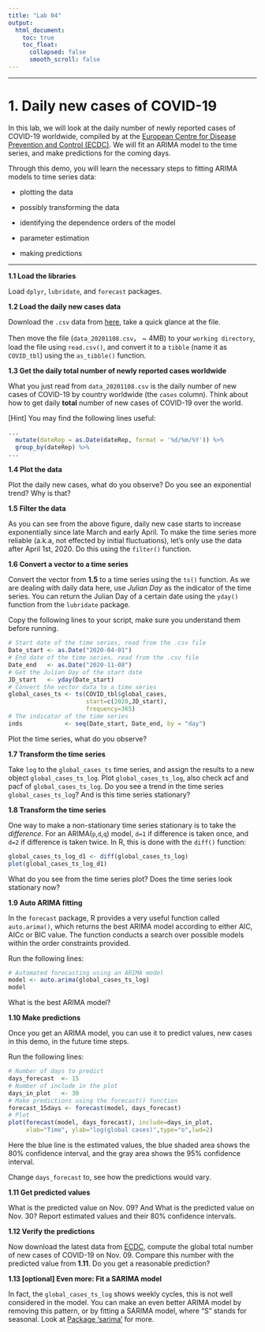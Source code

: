 ---
title: "Lab 04"
output:
  html_document:
    toc: true
    toc_float:
      collapsed: false
      smooth_scroll: false
---

***

# 1. Daily new cases of COVID-19  

In this lab, we will look at the daily number of newly reported cases of COVID-19 worldwide, compiled by at the [European Centre for Disease Prevention and Control (ECDC)](https://www.ecdc.europa.eu/en/publications-data/download-todays-data-geographic-distribution-covid-19-cases-worldwide). We will fit an ARIMA model to the time series, and make predictions for the coming days. 

Through this demo, you will learn the necessary steps to fitting ARIMA models to time series data:

* plotting the data

* possibly transforming the data

* identifying the dependence orders of the model

* parameter estimation

* making predictions

***

**1.1 Load the libraries** 

Load `dplyr`, `lubridate`, and `forecast` packages.

**1.2 Load the daily new cases data** 

Download the `.csv` data from [here](https://zhu-group.github.io/ese5023/download/data_20201108.csv), take a quick glance at the file. 

Then move the file (`data_20201108.csv`， ~ 4MB) to your `working directory`, load the file using `read.csv()`, and convert it to a `tibble` (name it as `COVID_tbl`) using the `as_tibble()` function. 

**1.3 Get the daily total number of newly reported cases worldwide ** 

What you just read from `data_20201108.csv` is the daily number of new cases of COVID-19 by country worldwide (the `cases` column). Think about how to get daily **total** number of new cases of COVID-19 over the world.

[Hint] You may find the following lines useful:

```{r, eval=F}
...
  mutate(dateRep = as.Date(dateRep, format = '%d/%m/%Y')) %>% 
  group_by(dateRep) %>% 
...
```

**1.4 Plot the data**

Plot the daily new cases, what do you observe? Do you see an exponential trend? Why is that?

**1.5 Filter the data**

As you can see from the above figure, daily new case starts to increase exponentially since late March and early April. To make the time series more reliable (a.k.a, not effected by initial fluctuations), let's only use the data after April 1st, 2020. Do this using the `filter()` function.

**1.6 Convert a vector to a time series**

Convert the vector from **1.5** to a time series using the `ts()` function. As we are dealing with daily data here, use *Julian Day* as the indicator of the time series. You can return the Julian Day of a certain date using the `yday()` function from the `lubridate` package. 

Copy the following lines to your script, make sure you understand them before running.

```{r, eval=F}
# Start date of the time series, read from the .csv file
Date_start <- as.Date("2020-04-01")
# End date of the time series, read from the .csv file
Date_end   <- as.Date("2020-11-08")
# Get the Julian Day of the start date
JD_start   <- yday(Date_start)
# Convert the vector data to a time series 
global_cases_ts <- ts(COVID_tbl$global_cases, 
                      start=c(2020,JD_start),
                      frequency=365)
# The indicator of the time series
inds            <- seq(Date_start, Date_end, by = "day")
```

Plot the time series, what do you observe? 

**1.7 Transform the time series**

Take `log` to the `global_cases_ts` time series, and assign the results to a new object `global_cases_ts_log`. Plot `global_cases_ts_log`, also check acf and pacf of `global_cases_ts_log`. Do you see a trend in the time series `global_cases_ts_log`? And is this time series stationary?

**1.8 Transform the time series**

One way to make a non-stationary time series stationary is to take the *difference*. For an ARIMA(`p`,`d`,`q`) model, `d=1` if difference is taken once, and `d=2` if difference is taken twice. In R, this is done with the `diff()` function:

```{r, eval=F}
global_cases_ts_log_d1 <- diff(global_cases_ts_log)
plot(global_cases_ts_log_d1)
```

What do you see from the time series plot? Does the time series look stationary now?

**1.9 Auto ARIMA fitting**

In the `forecast` package, R provides a very useful function called `auto.arima()`, which returns the best ARIMA model according to either AIC, AICc or BIC value. The function conducts a search over possible models within the order constraints provided. 

Run the following lines:
```{r, eval=F}
# Automated forecasting using an ARIMA model
model <- auto.arima(global_cases_ts_log)
model
```

What is the best ARIMA model?

**1.10 Make predictions**

Once you get an ARIMA model, you can use it to predict values, new cases in this demo, in the future time steps.

Run the following lines:
```{r, eval=F}
# Number of days to predict
days_forecast  <- 15
# Number of include in the plot
days_in_plot   <- 30
# Make predictions using the forecast() function
forecast_15days <- forecast(model, days_forecast)
# Plot
plot(forecast(model, days_forecast), include=days_in_plot, 
     xlab="Time", ylab="log(global cases)",type="o",lwd=2) 
```

Here the blue line is the estimated values, the blue shaded area shows the 80% confidence interval, and the gray area shows the 95% confidence interval.

Change `days_forecast` to, see how the predictions would vary.

**1.11 Get predicted values**

What is the predicted value on Nov. 09? And What is the predicted value on Nov. 30? Report estimated values and their 80% confidence intervals.

**1.12 Verify the predictions**

Now download the latest data from [ECDC](https://opendata.ecdc.europa.eu/covid19/casedistribution/csv/data.csv), compute the global total number of new cases of COVID-19 on Nov. 09. Compare this number with the predicted value from **1.11**. Do you get a reasonable prediction?

**1.13 [optional] Even more: Fit a SARIMA model**

In fact, the `global_cases_ts_log` shows weekly cycles, this is not well considered in the model. You can make an even better ARIMA model by removing this pattern, or by fitting a SARIMA model, where "S" stands for seasonal. Look at [Package ‘sarima’](https://cran.r-project.org/web/packages/sarima/sarima.pdf) for more.
